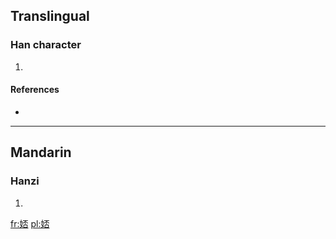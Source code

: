 ==Translingual==

===Han character===
{{Han char|rn=38|rad=女|as=07|sn=10|four=|canj=女一火口 (VMFR)|ids=⿰[[女]][[否]]}}

# {{defn|Han|sort=女07}}

====References====
* {{Han ref|kx=0262.270|dkj=06315|dj=0529.250|hdz=21050.110|uh=5A1D|ud=23069}}

----

==Mandarin==

===Hanzi===
{{cmn-hanzi|pin=[[pēi]] ([[pei1]]), [[wǎn]] ([[wan3]])|wg=p'ei<sup>1</sup>, wan<sup>3</sup>}}

# {{defn|lang=cmn|sort=女07}}

[[fr:娝]]
[[pl:娝]]